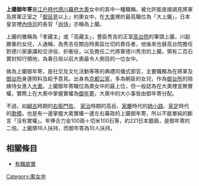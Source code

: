 {{Unreferenced|time=2020-01-09T05:55:11+00:00}}
{{japanese|japanese=上臈御年寄|kana=じょうろうおとしより|romaji=Jōrō otoshiyori}}
'''上臈御年寄'''是[[江戶時代|江戶時代]][[德川幕府|德川幕府]][[大奧|大奧]]女中的其中一種職稱，被允許能直接謁見將軍及將軍正室之「[[御目見|御目見]]以上」的奧女中，在[[大奧|大奧]]裡的最高職位為「大上臈」，日本皇宮裡[[內侍司|內侍司]]的長官「[[尚侍|尚侍]]」亦稱為上臈。

上臈的雅稱為「孝藏主」或「高藏主」，豐臣秀吉的正室[[高台院|高台院]]的筆頭上臈，川副勝重的女兒，人通稱{{tsl|ja|孝蔵主|孝藏主}}，為秀吉任關白時奧區仕切的責任者，他後來也替高台院擔任對德川家康講和交渉役、折衝役，以及擔任二代將軍德川秀忠的上臈，領有二百石實封知行領地，為春日局以前大奧最令人側目的一位女中。

做為上臈御年寄，是社交及文化活動等等的典禮司儀式部官，主要職務為在將軍及[[御台所|御台所]]身邊照料及給予意見。出身為[[京都|京都]][[公家|公家]]，多為朝臣的女兒，作為[[御台所|御台所]]的陪嫁侍女進入[[大奧|大奧]]。上臈御年寄職位為奧女中的最上位，但一般認為在大奧裡並無實權，實際上在大奧中掌握實權為[[御年寄|御年寄]]，大奧中的大小事皆由御年寄分配。

不過，如[[德川綱吉|綱吉]]時期的[[右衛門佐|右衛門佐]]、 [[德川家治|家治]]時期的高岳、[[德川家慶|家慶]]時代的[[姉小路|姉小路]]、[[德川家定|家定]]時代的[[歌橋|歌橋]]，也是有一邊掌握大奧實權一邊左右幕政的上臈御年寄，所以不能單純的斷言「沒有實權」。年俸合力金100兩＋切米100石等，約221日本銀兩，是御年寄的二倍。上臈領16人扶持，而御年寄為10人扶持。

==相關條目==
*[[有職故實|有職故實]]

[[Category:奧女中|Category:奧女中]]